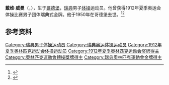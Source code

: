 {{NoteTA|G1=Sports}}
'''戴维·威曼'''（{{lang-sv|David Wiman}}，{{bd|1884年|8月6日|1950年|10月6日}}），生于[[哥德堡|哥德堡]]，[[瑞典|瑞典]]男子[[体操|体操]]运动员。他曾获得1912年夏季奥运会体操比赛男子团体瑞典式金牌。他于1950年在哥德堡去世。<ref>{{Cite web|title=David WIMAN|url=https://www.olympic.org/david-wiman|accessdate=2021-03-21|work=International Olympic Committee|archive-date=2017-11-16|archive-url=https://web.archive.org/web/20171116185958/https://www.olympic.org/David-Wiman|dead-url=no}}</ref><ref>{{cite web|url=http://www.sports-reference.com/olympics/athletes/wi/david-wiman-1.html|title=David Wiman|work=Sport Reference|accessdate=2021-03-23|archiveurl=https://web.archive.org/web/20160306005552/http://www.sports-reference.com/olympics/athletes/wi/david-wiman-1.html|archivedate=2016-03-06}}</ref>

== 参考资料 ==
{{reflist}}

{{Authority control}}
{{DEFAULTSORT:Widman, David}}
[[Category:瑞典男子体操运动员|Category:瑞典男子体操运动员]]
[[Category:瑞典奥运体操运动员|Category:瑞典奥运体操运动员]]
[[Category:1912年夏季奥林匹克运动会体操运动员|Category:1912年夏季奥林匹克运动会体操运动员]]
[[Category:1912年夏季奥林匹克运动会奖牌得主|Category:1912年夏季奥林匹克运动会奖牌得主]]
[[Category:奧林匹克運動會體操獎牌得主|Category:奧林匹克運動會體操獎牌得主]]
[[Category:瑞典奧林匹克運動會金牌得主|Category:瑞典奧林匹克運動會金牌得主]]
